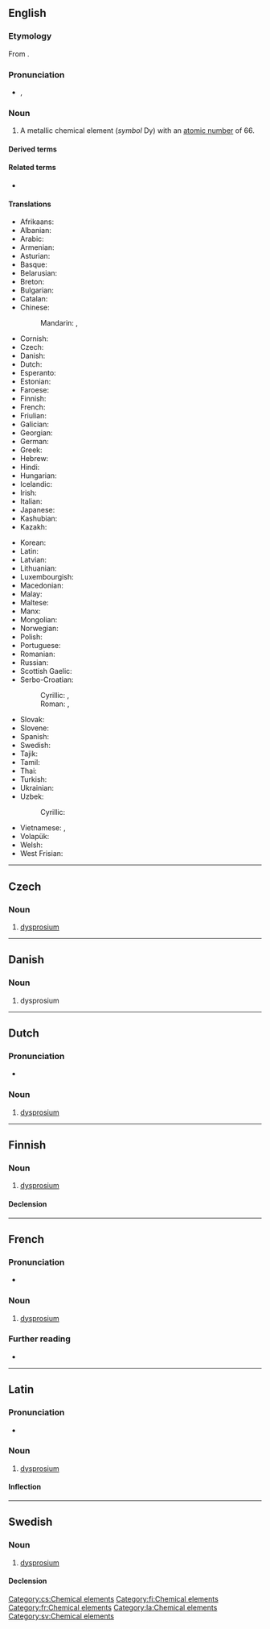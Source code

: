 {{also|Dysprosium}}
==English==
{{elements|Dy|terbium|Tb|holmium|Ho}}

===Etymology===
From {{etyl|grc|en}} {{m|grc|δυσπρόσιτος||hard to get}}.

===Pronunciation===
* {{enPR|dĭsprō'zēəm}}, {{IPA|/dɪsˈpɹoʊziəm/|lang=en}}

===Noun===
{{en-noun|-}}
{{wikipedia}}

# A metallic chemical element (''symbol'' Dy) with an [[atomic number]] of 66.

====Derived terms====
{{der2|en
|organodysprosium
|radiodysprosium
|didysprosium
|dysprosium oxide
|dysprosium trichloride}}

====Related terms====
* {{l|en|dysprosia}}

====Translations====
{{trans-top|chemical element}}
* Afrikaans: {{t+|af|disprosium}}
* Albanian: {{t|sq|disporz}}
* Arabic: {{t|ar|دِيسْبْرُوسْيُوم|m|tr=disbrusyum}}
* Armenian: {{t+|hy|դիսպրոզիում}}
* Asturian: {{t|ast|disprosiu|m}}
* Basque: {{t|eu|disprosioa}}
* Belarusian: {{t|be|дыспро́зій|m|sc=Cyrl}}
* Breton: {{t+|br|disproziom}}
* Bulgarian: {{t|bg|диспро́сий|sc=Cyrl}}
* Catalan: {{t+|ca|disprosi}}
* Chinese:
*: Mandarin: {{t+|cmn|鏑|sc=Hani}}, {{t+|cmn|镝|tr=dí|sc=Hani}}
* Cornish: {{t|kw|dysprosyum}}
* Czech: {{t+|cs|dysprosium|n}}
* Danish: {{t+|da|dysprosium|n}}
* Dutch: {{t+|nl|dysprosium|n}}
* Esperanto: {{t+|eo|disprozio}}
* Estonian: {{t+|et|düsproosium}}
* Faroese: {{t|fo|dysprosium|n}}
* Finnish: {{t+|fi|dysprosium}}
* French: {{t+|fr|dysprosium|m}}
* Friulian: {{t|fur|disprosi}}
* Galician: {{t+|gl|disprosio}}
* Georgian: {{t|ka|დისპროზიუმი}}
* German: {{t+|de|Dysprosium|n}}
* Greek: {{t+|el|δυσπρόσιο|n}}
* Hebrew: {{t+|he|דיספרוסיום|m|tr=disprósyum|sc=Hebr}}
* Hindi: {{t|hi|चुम्बला|tr=chumbalaa|sc=Deva}}
* Hungarian: {{t+|hu|diszprózium}}
* Icelandic: {{t+|is|dysprósín}}
* Irish: {{t|ga|diospróisiam}}
* Italian: {{t+|it|disprosio|m}}
* Japanese: {{t+|ja|ジスプロシウム|tr=jisupuroshiumu}}
* Kashubian: {{t|csb|dispóz}}
* Kazakh: {{t|kk|диспрозий|sc=Cyrl}}
{{trans-mid}}
* Korean: {{t+|ko|디스프로슘}}
* Latin: {{t+|la|dysprosium|n}}
* Latvian: {{t|lv|disprozijs}}
* Lithuanian: {{t+|lt|disprozis}}
* Luxembourgish: {{t|lb|Dysprosium}}
* Macedonian: {{t|mk|диспрозиум|m|sc=Cyrl}}
* Malay: {{t|ms|disprosium}}
* Maltese: {{t|mt|disprożjum}}
* Manx: {{t|gv|dysproshum}}
* Mongolian: {{t|mn|диспрози|sc=Cyrl}}
* Norwegian: {{t|no|dysprosium}}
* Polish: {{t+|pl|dysproz|m}}
* Portuguese: {{t+|pt|disprósio|m}}
* Romanian: {{t+|ro|disprosiu|n}}
* Russian: {{t+|ru|диспро́зий|m}}
* Scottish Gaelic: {{t|gd|diospròisiam}}
* Serbo-Croatian:
*: Cyrillic: {{t|sh|диспрозиjум|m|sc=Cyrl}}, {{t|sh|диспрозиj|m|sc=Cyrl}}
*: Roman: {{t|sh|disprozijum|m}}, {{t|sh|disprozij}}
* Slovak: {{t|sk|dysprózium|n}}
* Slovene: {{t+|sl|disprozij|m}}
* Spanish: {{t+|es|disprosio|m}}
* Swedish: {{t+|sv|dysprosium}}
* Tajik: {{t-check|tg|диспрозий|sc=Cyrl}}
* Tamil: {{t|ta|டைஸ்புரோக்யம்|sc=Taml}}
* Thai: {{t|th|ดิสโพรเซียม}}
* Turkish: {{t+|tr|disprosyum}}
* Ukrainian: {{t|uk|диспро́зій|m|sc=Cyrl}}
* Uzbek: {{t+|uz|disproziy}}
*: Cyrillic: {{t|uz|диспрозий|sc=Cyrl}}
* Vietnamese: {{t|vi|đysprosi}}, {{t|vi|đisprozi}}
* Volapük: {{t+|vo|disprosin}}
* Welsh: {{t|cy|dysprosiwm}}
* West Frisian: {{t|fy|dysprosium}}
{{trans-bottom}}

----

==Czech==

===Noun===
{{cs-noun|g=n}}

# [[#English|dysprosium]] {{gloss|metallic chemical element with an atomic number of 66}}

[[Category:cs:Chemical elements]]

----

==Danish==

===Noun===
{{da-noun}}

# dysprosium

----

==Dutch==
{{wikipedia|lang=nl}}
{{elements|Dy|terbium|Tb|holmium|Ho|lang=nl}}

===Pronunciation===
* {{audio|Nl-dysprosium.ogg|Audio|lang=nl}}

===Noun===
{{nl-noun|n|-|-}}

# [[#English|dysprosium]]

----

==Finnish==
{{wikipedia|lang=fi}}

===Noun===
{{fi-noun}}

# [[#English|dysprosium]]

====Declension====
{{fi-decl-risti|dysprosium|||a|i=0}}

[[Category:fi:Chemical elements]]

----

==French==
{{wikipedia|lang=fr}}

===Pronunciation===
* {{fr-IPA|dysprŏsium}}

===Noun===
{{fr-noun|m|-}}

# [[#English|dysprosium]]

===Further reading===
* {{R:TLFi}}

[[Category:fr:Chemical elements]]

----

==Latin==
{{wikipedia|lang=la}}

===Pronunciation===
* {{la-IPA|dysprosium}}

===Noun===
{{la-noun|dysprosium|dysprosiī|n|second}}

# [[#English|dysprosium]]

====Inflection====
{{la-decl-2nd-N|dysprosi}}

[[Category:la:Chemical elements]]

----

==Swedish==

===Noun===
{{sv-noun|n|-}}

# [[#English|dysprosium]]

====Declension====
{{sv-noun-unc-irreg-n|2=dysprosiumet}}

[[Category:sv:Chemical elements]]